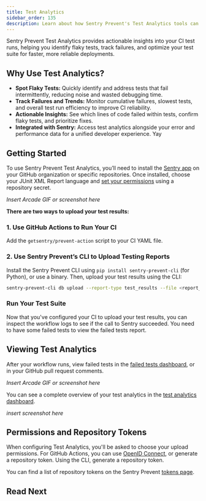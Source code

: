 ```yaml
---
title: Test Analytics
sidebar_order: 135
description: Learn about how Sentry Prevent's Test Analytics tools can help you improve your code.
---
```


Sentry Prevent Test Analytics provides actionable insights into your CI test runs, helping you identify flaky tests, track failures, and optimize your test suite for faster, more reliable deployments.

## Why Use Test Analytics?

- **Spot Flaky Tests:** Quickly identify and address tests that fail intermittently, reducing noise and wasted debugging time.
- **Track Failures and Trends:** Monitor cumulative failures, slowest tests, and overall test run efficiency to improve CI reliability.
- **Actionable Insights:** See which lines of code failed within tests, confirm flaky tests, and prioritize fixes.
- **Integrated with Sentry:** Access test analytics alongside your error and performance data for a unified developer experience. Yay

## Getting Started

To use Sentry Prevent Test Analytics, you’ll need to install the [Sentry app]() on your GitHub organization or specific repositories. Once installed, choose your JUnit XML Report language and [set your permissions](#permissions-and-repository-tokens) using a repository secret.

*Insert Arcade GIF or screenshot here*

**There are two ways to upload your test results:**

### 1. Use GitHub Actions to Run Your CI
Add the `getsentry/prevent-action` script to your CI YAML file.

### 2. Use Sentry Prevent’s CLI to Upload Testing Reports
Install the Sentry Prevent CLI using `pip install sentry-prevent-cli` (for Python), or use a binary. Then, upload your test results using the CLI:

```bash
sentry-prevent-cli db upload --report-type test_results --file <report_name>.junit.xml
```

### Run Your Test Suite
Now that you've configured your CI to upload your test results, you can inspect the workflow logs to see if the call to Sentry succeeded. You need to have some failed tests to view the failed tests report. 

## Viewing Test Analytics

After your workflow runs, view failed tests in the [failed tests dashboard](), or in your GitHub pull request comments.

*Insert Arcade GIF or screenshot here*

You can see a complete overview of your test analytics in the [test analytics dashboard]().

*insert screenshot here*

##  Permissions and Repository Tokens
When configuring Test Analytics, you'll be asked to choose your upload permissions. For GitHub Actions, you can use [OpenID Connect](https://openid.net/developers/how-connect-works/), or generate a repository token. Using the CLI, generate a repository token. 

You can find a list of repository tokens on the Sentry Prevent [tokens page]().

## Read Next

<PageGrid />
